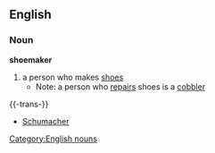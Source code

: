 ==English==
===Noun===
'''shoemaker'''
#a person who makes [[shoe]]s
#*Note: a person who [[repair]]s shoes is a [[cobbler]]
[[Category:English nouns]]
{{-trans-}}
*{{de}} [[Schumacher]]